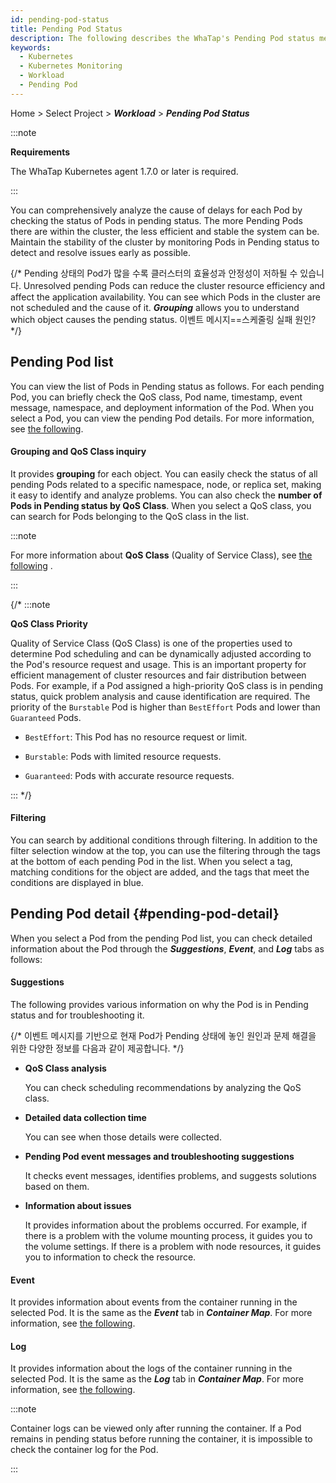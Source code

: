 ```yaml
---
id: pending-pod-status
title: Pending Pod Status
description: The following describes the WhaTap's Pending Pod status menu.
keywords:
  - Kubernetes
  - Kubernetes Monitoring
  - Workload
  - Pending Pod
---
```


Home &gt; Select Project &gt; **_Workload_** &gt; **_Pending Pod Status_**

:::note 

**Requirements**

The WhaTap Kubernetes agent 1.7.0 or later is required. 

:::

You can comprehensively analyze the cause of delays for each Pod by checking the status of Pods in pending status. The more Pending Pods there are within the cluster, the less efficient and stable the system can be. Maintain the stability of the cluster by monitoring Pods in Pending status to detect and resolve issues early as possible. 

{/* Pending 상태의 Pod가 많을 수록 클러스터의 효율성과 안정성이 저하될 수 있습니다. Unresolved pending Pods can reduce the cluster resource efficiency and affect the application availability. You can see which Pods in the cluster are not scheduled and the cause of it.  **_Grouping_** allows you to understand which object causes the pending status. 이벤트 메시지==스케줄링 실패 원인? */}

## Pending Pod list

You can view the list of Pods in Pending status as follows. For each pending Pod, you can briefly check the QoS class, Pod name, timestamp, event message, namespace, and deployment information of the Pod. When you select a Pod, you can view the pending Pod details. For more information, see [the following](#pending-pod-detail). 

<ImgLang img='k8s-pending-pod-status.png' desc='Pending Pod List' />

#### Grouping and QoS Class inquiry

It provides **grouping** for each object. You can easily check the status of all pending Pods related to a specific namespace, node, or replica set, making it easy to identify and analyze problems. You can also check the **number of Pods in Pending status by QoS Class**. When you select a QoS class, you can search for Pods belonging to the QoS class in the list.

<ImgLang img='k8s-pending-pod-status-gr-qos.png' desc='Pending Pod grouping and viewing QoS Class' />

:::note 

For more information about **QoS Class** (Quality of Service Class), see [the following](https://kubernetes.io/docs/tasks/configure-pod-container/quality-service-pod/) . 

:::

{/* :::note 

**QoS Class Priority**

Quality of Service Class (QoS Class) is one of the properties used to determine Pod scheduling and can be dynamically adjusted according to the Pod's resource request and usage. This is an important property for efficient management of cluster resources and fair distribution between Pods. For example, if a Pod assigned a high-priority QoS class is in pending status, quick problem analysis and cause identification are required. The priority of the <code class='pay'>Burstable</code> Pod is higher than <code class='bef'>BestEffort</code> Pods and lower than <code class='grnt'>Guaranteed</code> Pods. 

- <code class='bef'>BestEffort</code>: This Pod has no resource request or limit.

- <code class='pay'>Burstable</code>: Pods with limited resource requests.

- <code class='grnt'>Guaranteed</code>: Pods with accurate resource requests.

::: */}

#### Filtering

You can search by additional conditions through filtering. In addition to the filter selection window at the top, you can use the filtering through the tags at the bottom of each pending Pod in the list. When you select a tag, matching conditions for the object are added, and the tags that meet the conditions are displayed in blue. 

<ImgLang img='k8s-pending-pod-status-filter.png' desc='Pending Pod filter' />

## Pending Pod detail {#pending-pod-detail}

When you select a Pod from the pending Pod list, you can check detailed information about the Pod through the **_Suggestions_**, **_Event_**, and **_Log_** tabs as follows: 

<ImgLang img='k8s-pending-pod-status-detail.png' desc='Pending Pod details' />

#### Suggestions

The following provides various information on why the Pod is in Pending status and for troubleshooting it. 

{/* 이벤트 메시지를 기반으로 현재 Pod가 Pending 상태에 놓인 원인과 문제 해결을 위한 다양한 정보를 다음과 같이 제공합니다.  */}

- **QoS Class analysis**

  You can check scheduling recommendations by analyzing the QoS class. 

- **Detailed data collection time**

  You can see when those details were collected. 

- **Pending Pod event messages and troubleshooting suggestions**

  It checks event messages, identifies problems, and suggests solutions based on them. 

- **Information about issues**

  It provides information about the problems occurred. For example, if there is a problem with the volume mounting process, it guides you to the volume settings. If there is a problem with node resources, it guides you to information to check the resource. 

#### Event

It provides information about events from the container running in the selected Pod. It is the same as the **_Event_** tab in **_Container Map_**. For more information, see [the following](https://docs.whatap.io/kubernetes/container-map-event).

#### Log

It provides information about the logs of the container running in the selected Pod. It is the same as the **_Log_** tab in **_Container Map_**. For more information, see [the following](https://docs.whatap.io/kubernetes/container-map-log). 

:::note 

Container logs can be viewed only after running the container. If a Pod remains in pending status before running the container, it is impossible to check the container log for the Pod. 

:::
